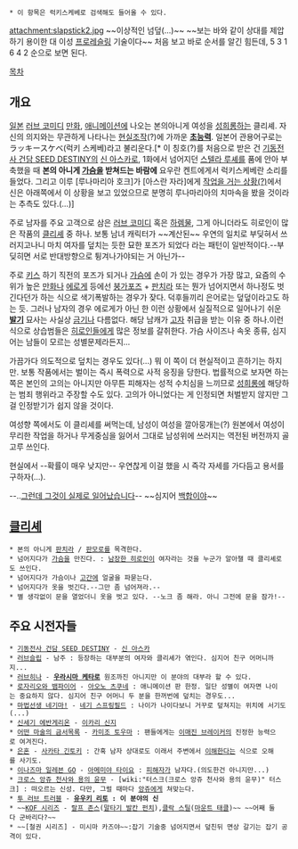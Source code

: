  * 이 항목은 럭키스케베로 검색해도 들어올 수 있다.

attachment:slapstick2.jpg
~~이상적인 넘덮(...)~~ ~~보는 바와 같이 상대를 제압하기 용이한 대 이성 [[프로레슬링]] 기술이다~~
처음 보고 바로 순서를 알긴 힘든데,
5 3 1
6 4 2
순으로 보면 된다.

[[목차]]

== 개요 ==
[[일본]] [[러브 코미디]] [[만화]], [[애니메이션]]에 나오는 본의아니게 여성을 [[성희롱]]하는 클리셰. 자신의 의지와는 무관하게 나타나는 [[현실조작]](?)에 가까운 '''[[초능력]]'''. 일본어 관용어구로는 ラッキースケベ(럭키 스케베)라고 불리운다.[* 이 칭호(?)를 처음으로 받은 건 [[기동전사 건담 SEED DESTINY]]의 [[신 아스카]]로, 1화에서 넘어지던 [[스텔라 루셰]]를 품에 안아 부축했을 때 '''본의 아니게 [[가슴]]을 받쳐드는 바람에''' 요우란 켄트에게서 럭키스케베란 소리를 들었다. 그리고 이루 [루나마리아 호크]가 [아스란 자라]에게 [http://i1.ruliweb.daumcdn.net/uf/image/U01/ruliweb/5372FFBA371A7C0024 작업을 거는 상황(?)]에서 신은 아래쪽에서 이 상황을 보고 있었으므로 분명히 루나마리아의 치마속을 봤을 것이라는 추측도 있다.(...)]

주로 남자를 주요 고객으로 삼은 [[러브 코미디]] 혹은 [[하렘물]], 그게 아니더라도 히로인이 많은 작품의 [[클리셰]] 중 하나. 보통 남녀 캐릭터가 ~~계산된~~ 우연의 일치로 부딪혀서 쓰러지고나니 마치 여자를 덮치는 듯한 묘한 포즈가 되었다 라는 패턴이 일반적이다.--부딪히면 서로 반대방향으로 튕겨나가야되는 거 아닌가--

주로 [[키스]] 하기 직전의 포즈가 되거나 [[가슴]]에 손이 가 있는 경우가 가장 많고, 요즘의 수위가 높은 [[만화]]나 [[에로게]] 등에선 [[붕가]]포즈 + [[판치라]] 또는 뭔가 넘어지면서 하나정도 벗긴다던가 하는 식으로 색기폭발하는 경우가 잦다. 덕후들끼리 은어로는 덮덮이라고도 하는 듯. 그러나 남자의 경우 에로게가 아닌 한 이런 상황에서 실질적으로 일어나기 쉬운 '''[[발기]]''' 묘사는 사실상 [[금기]]나 다름없다. 해당 남캐가 [[고자]] 취급을 받는 이유 중 하나.이런 식으로 상습범들은 [[히로인]]들에게 많은 정보를 갈취한다. 가슴 사이즈나 속옷 종류, 심지어는 남들이 모르는 성별문제라든지...

가끔가다 의도적으로 덮치는 경우도 있다(...) 뭐 이 쪽이 더 현실적이고 흔하기는 하지만. 보통 작품에서는 벌이는 즉시 폭력으로 사적 응징을 당한다.
법률적으로 보자면 하는 쪽은 본인의 고의는 아니지만 아무튼 피해자는 성적 수치심을 느끼므로 [[성희롱]]에 해당하는 범죄 행위라고 주장할 수도 있다. 고의가 아니었다는 게 인정되면 처벌받지 않지만 그걸 인정받기가 쉽지 않을 것이다. 

여성향 쪽에서도 이 클리셰를 써먹는데, 남성이 여성을 깔아뭉개는(?) 원본에서 여성이 무리한 작업을 하거나 무게중심을 잃어서 그대로 남성위에 쓰러지는 역전된 버전까지 골고루 쓰인다.

현실에서 --확률이 매우 낮지만-- 우연찮게 이걸 했을 시 즉각 자세를 가다듬고 용서를 구하자(...).
{{{#!HTML
<iframe width="560" height="315" src="//www.youtube.com/embed/58Igq9OEkz4" frameborder="0" allowfullscreen></iframe>
}}}

--..[[그런데 그것이 실제로 일어났습니다]]-- ~~심지어 [[백합]]이야~~
== [[클리셰]] ==
 * 본의 아니게 [[판치라]] / [[판모로]]를 목격한다.
 * 넘어지다가 [[가슴]]을 만진다. : [[남장여자|남장한 히로인]]이 여자라는 것을 누군가 알아챌 때 클리셰로도 쓰인다.
 * 넘어지다가 가슴이나 [[고간]]에 얼굴을 파묻는다.
 * 넘어지다가 옷을 벗긴다.--그만 좀 넘어져라.--
 * 별 생각없이 문을 열었더니 옷을 벗고 있다. --노크 좀 해라. 아니 그전에 문을 잠가!--

== 주요 시전자들 ==
 * [[기동전사 건담 SEED DESTINY]] - [[신 아스카]]
 * [[러브슬립]] - 남주 : 등장하는 대부분의 여자와 클리셰가 엮인다. 심지어 친구 어머니까지...
 * [[러브히나]] - '''[[우라시마 케타로]]''' 원조까진 아니지만 이 분야의 대부라 할 수 있다.
 * [[로자리오와 뱀파이어]] - [[아오노 츠쿠네]] : 애니메이션 판 한정. 일단 성별이 여자면 나이는 중요하지 않다. 심지어 친구 어머니 두 분을 한꺼번에 덮치는 경우도...
 * [[마법선생 네기마!]] - [[네기 스프링필드]] : 나이가 나이다보니 거꾸로 덮쳐지는 위치에 서기도(...)
 * [[신세기 에반게리온]] - [[이카리 신지]]
 * [[어떤 마술의 금서목록]] - [[카미조 토우마]] : 팬들에게는 [[이매진 브레이커]]의 진정한 능력으로 여겨진다.
 * [[은혼]] - [[사카타 긴토키]] : 간혹 남자 상대로도 이래서 주변에서 [[성 정체성을 깨달은 아이|이해한다]]는 식으로 오해를 사기도.
 * [[이나즈마 일레븐 GO]] - [[아메미야 타이요]] : [[마츠카제 텐마|피해자]]가 남자다.(의도한건 아니지만...)
 * [[크로스 앙쥬 천사와 용의 윤무]] - [wiki:"터스크(크로스 앙쥬 천사와 용의 윤무)" 터스크] : 떠오르는 신성. 다만, 그럴 때마다 [[앙쥬]]에게 쳐맞는다.
 * [[투 러브 트러블]] - '''[[유우키 리토]] : 이 분야의 신'''
 * ~~[[KOF 시리즈]] - [[랄프 존스]]([[말타기 발칸 펀치]]),[[클락 스틸]]([[마운트 태클]])~~ ~~어째 둘다 군바리다?~~
 * ~~[철권 시리즈] - 미시마 카즈야~~:잡기 기술중 넘어지면서 덮친뒤 면상 갈기는 잡기 공격이 있다.
